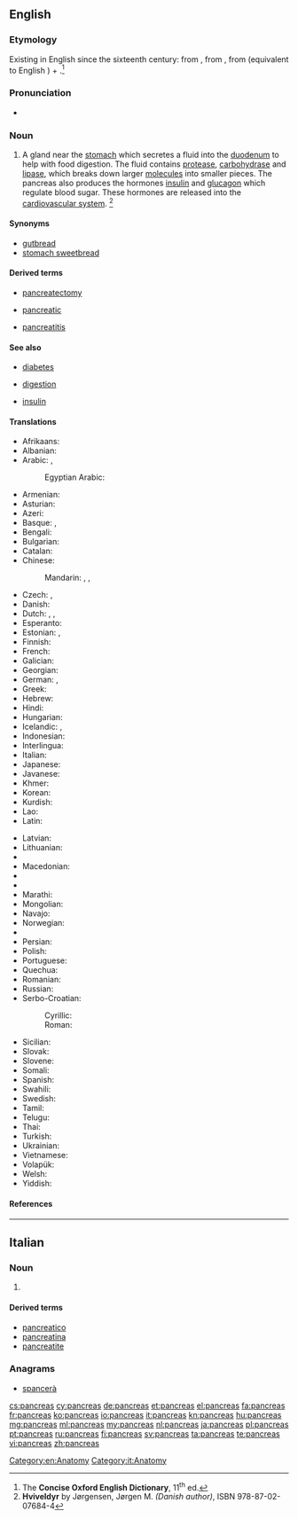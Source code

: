 {{also|pancréas|páncreas}}
==English==

===Etymology===
Existing in English since the sixteenth century: from {{etyl|la|en}} {{term|pancreas|lang=la}}, from {{etyl|grc|en}} {{term|πάγκρεας||sc=polytonic|tr=pankreas|lang=grc}}, from {{term|πᾶν||all|sc=polytonic|tr=pan|lang=grc}} (equivalent to English {{term|pan-|lang=en}}) + {{term|κρέας||flesh|sc=polytonic|tr=kreas|lang=grc}}.<ref name="COED-etym">The '''Concise Oxford English Dictionary''', 11<sup>th</sup> ed.</ref>

===Pronunciation===
* {{a|UK}} {{IPA|/ˈpæŋkɹɪəs/}}

===Noun===
{{en-noun|pancreases|pancreata}}

# {{context|anatomy|lang=en}} A gland near the [[stomach]] which secretes a fluid into the [[duodenum]] to help with food digestion. The fluid contains [[protease]], [[carbohydrase]] and [[lipase]], which breaks down larger [[molecules]] into smaller pieces. The pancreas also produces the hormones [[insulin]] and [[glucagon]] which regulate blood sugar. These hormones are released into the [[cardiovascular system]]. <ref name="VERT-anat">'''Hviveldyr''' by Jørgensen, Jørgen M. ''(Danish author)'', ISBN 978-87-02-07684-4</ref>

====Synonyms====
* [[gutbread]]
* [[stomach sweetbread]]

====Derived terms====
{{rel-top3|Derived terms}}
* [[pancreatectomy]]
{{rel-mid3}}
* [[pancreatic]]
{{rel-mid3}}
* [[pancreatitis]]
{{rel-bottom}}

====See also====
{{rel-top|See also}}
* [[diabetes]]
{{rel-mid3}}
* [[digestion]]
{{rel-mid3}}
* [[insulin]]
{{rel-bottom}}

====Translations====
{{trans-top|gland near the stomach}}
* Afrikaans: {{t-|af|pankreas}}
* Albanian: {{t-|sq|pankreasi}}
* Arabic: {{t-|ar|بنكرياس|tr=bánkriyas|m}}, {{t-|ar|المُعَثْكَلَة|f|tr=muʕaθkala|sc=Arab}}
*: Egyptian Arabic: {{tø|arz|بنكرياس|m|tr=benkeryas|sc=Arab}}
* Armenian: {{t-|hy|ենթաստամոքսային գեղձ|tr=ent'astamok'sayin geġǰ}}
* Asturian: {{t+|ast|páncrees|m}}
* Azeri: {{t-|az|mə'dəaltı vəzi}}
* Basque: {{t+|eu|are}}, {{t-|eu|pankrea}}
* Bengali: {{t-|bn|অগ্ন্যাশয়|sc=Beng}}
* Bulgarian: {{t-|bg|панкреас|m}}
* Catalan: {{t-|ca|pàncrees|m}}
* Chinese:
*: Mandarin: {{t|cmn|胰臟|sc=Hani}},  {{t|cmn|胰脏|tr=yízàng|sc=Hani}},  {{t-|cmn|胰腺|tr=yíxiàn|sc=Hani}}
* Czech: {{t+|cs|slinivka břišní|f}}, {{t+|cs|pankreas|m}}
* Danish: {{t-|da|bugspytkirtel|c}}
* Dutch: {{t+|nl|alvleesklier}}, {{t-|nl|buikspeekselklier}}, {{t+|nl|pancreas}}
* Esperanto: {{t-|eo|pankreato}}
* Estonian: {{t+|et|kõhunääre}}, {{t+|et|pankreas}}
* Finnish: {{t+|fi|haima}}
* French: {{t+|fr|pancréas|m}}
* Galician: {{t-|gl|páncreas|m}}
* Georgian: {{t-|ka|პანკრეასი|tr=pankreasi|sc=Geor}}
* German: {{t-|de|Bauchspeicheldrüse|f}}, {{t+|de|Pankreas|n}}
* Greek: {{t+|el|πάγκρεας|n|tr=págkreas}}
* Hebrew: {{t+|he|לבלב|tr=lavlav}}
* Hindi: {{t-|hi|अग्न्याशय}}
* Hungarian: {{t+|hu|hasnyálmirigy}}
* Icelandic: {{t+|is|bris|n}}, {{t+|is|briskirtill|m}}
* Indonesian: {{t+|id|pankreas}}
* Interlingua: {{t-|ia|pancreas}}
* Italian: {{t+|it|pancreas|m}}
* Japanese: {{t+|ja|膵臓|tr=すいぞう, suizō}}
* Javanese: {{t-|jv|pankreas}}
* Khmer: {{t+|km|លំពែង|tr=lumpɛɛŋ|sc=Khmr}}
* Korean: {{t+|ko|이자|tr=ija}}
* Kurdish: {{t+|ku|pankreas}}
* Lao: {{t-|lo|ຕັບອ່ອນ|tr=tap-'öön|sc=Laoo}}
* Latin: {{t-|la|pancreas}}
{{trans-mid}}
* Latvian: {{t-|lv|aizkuņģa dziedzeris}}
* Lithuanian: {{t+|lt|kasa}}
* {{trreq|lb}}
* Macedonian: {{t-|mk|панкреас|m}}
* {{trreq|mt}}
* {{trreq|mi}}
* Marathi: {{t-|mr|स्वादुपिंड|n|tr=swadu pinD'|sc=Deva}}
* Mongolian: {{t-|mn|нойр булчирхай|sc=Cyrl}}
* Navajo: {{tø|nv|alohkʼeʼ}}
* Norwegian: {{t-|no|bukspyttkjertel|m}}
* {{trreq|ang}}
* Persian: {{t+|fa|لوزالمعده}}
* Polish: {{t+|pl|trzustka|f}}
* Portuguese: {{t+|pt|pâncreas|m}}
* Quechua: {{t-|qu|suyk'upin}}
* Romanian: {{t-|ro|pancreas}}
* Russian: {{t-|ru|поджелудочная железа|f|tr=podželúdočnaja železá}}
* Serbo-Croatian:
*: Cyrillic: {{t-|sh|гуштерача|f|sc=Cyrl}}
*: Roman: {{t-|sh|gušterača|f}}
* Sicilian: {{t-|scn|pancreas}}
* Slovak: {{t-|sk|podžalúdková žľaza|f}}
* Slovene: {{t+|sl|trebušna slinavka|f}}
* Somali: {{t-|so|ganac}}
* Spanish: {{t+|es|páncreas|m}}
* Swahili: {{t-|sw|kongosho}}
* Swedish: {{t+|sv|bukspottkörtel|c}}
* Tamil: {{t+|ta|கணையம்}}
* Telugu: {{t+|te|క్లోమము}}
* Thai: {{t-|th|ตับอ่อน|tr=dtàp òn}}
* Turkish: {{t+|tr|pankreas}}
* Ukrainian: {{t-|uk|підшлункова залоза|f}}
* Vietnamese: {{t+|vi|tụy}}
* Volapük: {{t-|vo|pankreat}}
* Welsh: {{t-|cy|cefndedyn|m}}
* Yiddish: {{t-|yi|פאנקרעאס|n|tr=pankreas}}
{{trans-bottom}}

====References====
<references/>

[[Category:en:Anatomy]]

----

==Italian==

===Noun===
{{head|it|noun|g=m|invariable}}

# {{l|en|pancreas}}

====Derived terms====
* [[pancreatico]]
* [[pancreatina]]
* [[pancreatite]]

===Anagrams===
* [[spancerà#Italian|spancerà]]

[[Category:it:Anatomy]]

[[cs:pancreas]]
[[cy:pancreas]]
[[de:pancreas]]
[[et:pancreas]]
[[el:pancreas]]
[[fa:pancreas]]
[[fr:pancreas]]
[[ko:pancreas]]
[[io:pancreas]]
[[it:pancreas]]
[[kn:pancreas]]
[[hu:pancreas]]
[[mg:pancreas]]
[[ml:pancreas]]
[[my:pancreas]]
[[nl:pancreas]]
[[ja:pancreas]]
[[pl:pancreas]]
[[pt:pancreas]]
[[ru:pancreas]]
[[fi:pancreas]]
[[sv:pancreas]]
[[ta:pancreas]]
[[te:pancreas]]
[[vi:pancreas]]
[[zh:pancreas]]
